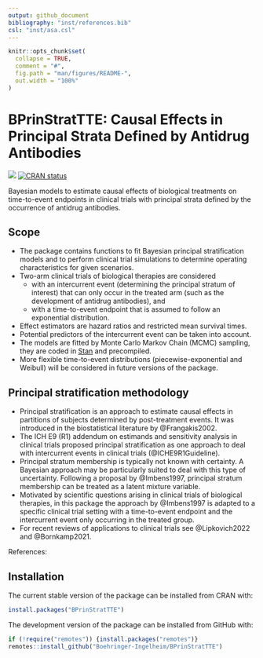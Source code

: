 ```yaml
---
output: github_document
bibliography: "inst/references.bib"
csl: "inst/asa.csl"
---
```


<!-- README.md is generated from README.Rmd. Please edit that file -->

```r
knitr::opts_chunk$set(
  collapse = TRUE,
  comment = "#",
  fig.path = "man/figures/README-",
  out.width = "100%"
)
```

# BPrinStratTTE: Causal Effects in Principal Strata Defined by Antidrug Antibodies

<!-- badges: start -->
[![](https://img.shields.io/badge/lifecycle-experimental-orange.svg)](https://lifecycle.r-lib.org/articles/stages.html#experimental)
[![CRAN status](https://www.r-pkg.org/badges/version/BPrinStratTTE)](https://CRAN.R-project.org/package=BPrinStratTTE)
<!-- badges: end -->

Bayesian models to estimate causal effects of biological treatments on time-to-event endpoints in clinical trials with principal strata defined by the occurrence of antidrug antibodies.

## Scope

- The package contains functions to fit Bayesian principal stratification models and to perform clinical trial simulations to determine operating characteristics for given scenarios.
- Two-arm clinical trials of biological therapies are considered 
  - with an intercurrent event (determining the principal stratum of interest) that can only occur in the treated arm (such as the development of antidrug antibodies), and
  - with a time-to-event endpoint that is assumed to follow an exponential distribution.
- Effect estimators are hazard ratios and restricted mean survival times.
- Potential predictors of the intercurrent event can be taken into account.
- The models are fitted by Monte Carlo Markov Chain (MCMC) sampling, they are coded in [Stan](https://mc-stan.org/) and precompiled.
- More flexible time-to-event distributions (piecewise-exponential and Weibull) will be considered in future versions of the package.



## Principal stratification methodology

- Principal stratification is an approach to estimate causal effects in partitions of subjects determined by post-treatment events. It was introduced in the biostatistical literature by @Frangakis2002.
- The ICH E9 (R1) addendum on estimands and sensitivity analysis in clinical trials proposed principal stratification as one approach to deal with intercurrent events in clinical trials (@ICHE9R1Guideline).
- Principal stratum membership is typically not known with certainty. A Bayesian approach may be particularly suited to deal with this type of uncertainty. Following a proposal by @Imbens1997, principal stratum membership can be treated as a latent mixture variable. 
- Motivated by scientific questions arising in clinical trials of biological therapies, in this package the approach by @Imbens1997 is adapted to a specific clinical trial setting with a time-to-event endpoint and the intercurrent event only occurring in the treated group. 
- For recent reviews of applications to clinical trials see @Lipkovich2022 and @Bornkamp2021. 

<!-- <font size="3"> -->
References: <br>
<div id="refs"></div>
<!-- </font> -->


## Installation

The current stable version of the package can be installed from CRAN with:

```r
install.packages("BPrinStratTTE")
```

The development version of the package can be installed from GitHub with: 

```r
if (!require("remotes")) {install.packages("remotes")}
remotes::install_github("Boehringer-Ingelheim/BPrinStratTTE")
```


